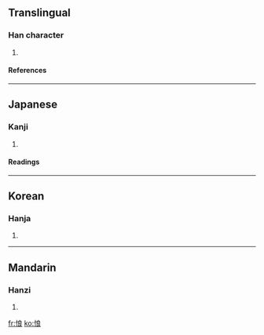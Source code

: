 ==Translingual==
===Han character===
{{Han char|rn=61|rad=心|as=07|sn=10|four=9303<sub>2</sub>|canj=心戈日女 (PIAV)}}
# {{defn|Han|sort=心07}}
====References====
{{Han ref|kx=0388.150|dkj=10690|dj=0721.070|hdz=42307.030|uh=60A2|ud=24738|bh=D1A2|bd=53666}}
----
==Japanese==
===Kanji===
{{ja-kanji|grade=|rs=心07}}
# {{defn|Japanese}} 
====Readings====
{{ja-readings|on=[[りょう]] (ryō), [[こう]] (kō)|kun=[[かなしむ]] (kanashimu)}}
----
==Korean==
===Hanja===
{{ko-hanja|hangeul=량>양|eumhun=|rv=ryang>yang|mr=ryang>yang|y=layng>ayng}}
# {{defn|Korean}}
----
==Mandarin==
===Hanzi===
{{cmn-hanzi|pin=[[liàng]] (liang4)|wg=liang<sup>4</sup>}}
# {{defn|Mandarin}}

[[fr:悢]]
[[ko:悢]]